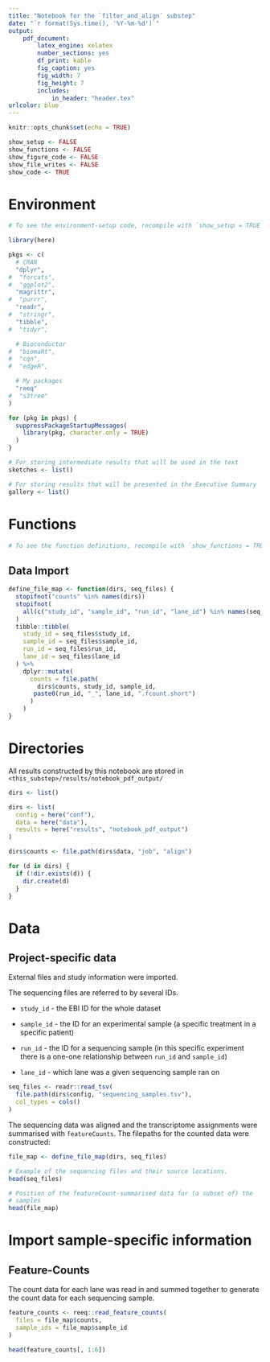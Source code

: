 ```yaml
---
title: "Notebook for the `filter_and_align` substep"
date: "`r format(Sys.time(), '%Y-%m-%d')`"
output:
    pdf_document:
        latex_engine: xelatex
        number_sections: yes
        df_print: kable
        fig_caption: yes
        fig_width: 7
        fig_height: 7
        includes:
            in_header: "header.tex"
urlcolor: blue
---
```


```r
knitr::opts_chunk$set(echo = TRUE)

show_setup <- FALSE
show_functions <- FALSE
show_figure_code <- FALSE
show_file_writes <- FALSE
show_code <- TRUE
```

# Environment

```r
# To see the environment-setup code, recompile with `show_setup = TRUE`
```

```r
library(here)
```

```r
pkgs <- c(
  # CRAN
  "dplyr",
#  "forcats",
#  "ggplot2",
  "magrittr",
#  "purrr",
  "readr",
#  "stringr",
  "tibble",
#  "tidyr",

  # Bioconductor
#  "biomaRt",
#  "cqn",
#  "edgeR",

  # My packages
  "reeq"
#  "s3tree"
)

for (pkg in pkgs) {
  suppressPackageStartupMessages(
    library(pkg, character.only = TRUE)
  )
}
```

```r
# For storing intermediate results that will be used in the text
sketches <- list()

# For storing results that will be presented in the Executive Summary
gallery <- list()
```

# Functions

```r
# To see the function definitions, recompile with `show_functions = TRUE`
```

## Data Import

```r
define_file_map <- function(dirs, seq_files) {
  stopifnot("counts" %in% names(dirs))
  stopifnot(
    all(c("study_id", "sample_id", "run_id", "lane_id") %in% names(seq_files))
  )
  tibble::tibble(
    study_id = seq_files$study_id,
    sample_id = seq_files$sample_id,
    run_id = seq_files$run_id,
    lane_id = seq_files$lane_id
  ) %>%
    dplyr::mutate(
      counts = file.path(
        dirs$counts, study_id, sample_id,
       paste0(run_id, "_", lane_id, ".fcount.short")
      )
    )
}
```

# Directories

All results constructed by this notebook are stored in
`<this_substep>/results/notebook_pdf_output/`

```r
dirs <- list()
```

```r
dirs <- list(
  config = here("conf"),
  data = here("data"),
  results = here("results", "notebook_pdf_output")
)

dirs$counts <- file.path(dirs$data, "job", "align")
```

```r
for (d in dirs) {
  if (!dir.exists(d)) {
    dir.create(d)
  }
}
```

# Data

## Project-specific data

External files and study information were imported.

The sequencing files are referred to by several IDs.

- `study_id` - the EBI ID for the whole dataset

- `sample_id` - the ID for an experimental sample (a specific treatment in a
specific patient)

- `run_id` - the ID for a sequencing sample (in this specific experiment there
is a one-one relationship between `run_id` and `sample_id`)

- `lane_id` - which lane was a given sequencing sample ran on

```r
seq_files <- readr::read_tsv(
  file.path(dirs$config, "sequencing_samples.tsv"),
  col_types = cols()
)
```

The sequencing data was aligned and the transcriptome assignments were
summarised with `featureCounts`. The filepaths for the counted data were
constructed:

```r
file_map <- define_file_map(dirs, seq_files)
```

\blandscape
```r
# Example of the sequencing files and their source locations.
head(seq_files)
```

```r
# Position of the featureCount-summarised data for (a subset of) the
# samples
head(file_map)
```
\elandscape

<!-- ====================================================================== -->

# Import sample-specific information

<!-- ====================================================================== -->

## Feature-Counts

The count data for each lane was read in and summed together to generate the
count data for each sequencing sample.

```r
feature_counts <- reeq::read_feature_counts(
  files = file_map$counts,
  sample_ids = file_map$sample_id
)
```

```r
head(feature_counts[, 1:6])
```
